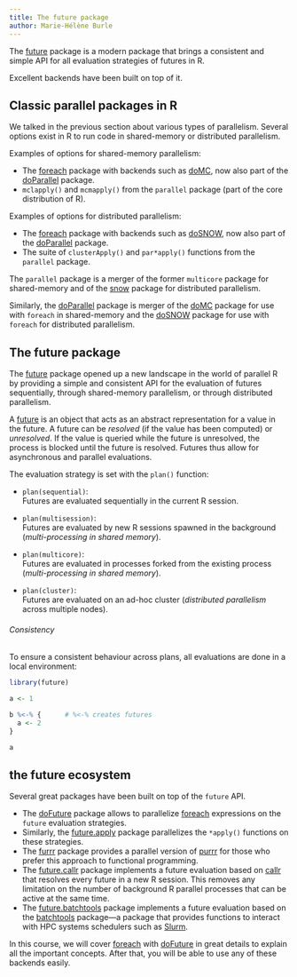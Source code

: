 ```yaml
---
title: The future package
author: Marie-Hélène Burle
---
```


:::{.def}

The [future](https://cran.r-project.org/web/packages/future/index.html) package is a modern package that brings a consistent and simple API for all evaluation strategies of futures in R.

Excellent backends have been built on top of it.

:::

## Classic parallel packages in R

We talked in the previous section about various types of parallelism. Several options exist in R to run code in shared-memory or distributed parallelism.

Examples of options for shared-memory parallelism:

- The [foreach](https://cran.r-project.org/web/packages/foreach/index.html) package with backends such as [doMC](https://cran.r-project.org/web/packages/doMC/index.html), now also part of the [doParallel](https://cran.r-project.org/web/packages/doParallel/index.html) package.
- `mclapply()` and `mcmapply()` from the `parallel` package (part of the core distribution of R).

Examples of options for distributed parallelism:

- The [foreach](https://cran.r-project.org/web/packages/foreach/index.html) package with backends such as [doSNOW](https://cran.r-project.org/web/packages/doSNOW/index.html), now also part of the [doParallel](https://cran.r-project.org/web/packages/doParallel/index.html) package.
- The suite of `clusterApply()` and `par*apply()` functions from the `parallel` package.


:::{.note}

The `parallel` package is a merger of the former `multicore` package for shared-memory and of the [snow](https://cran.r-project.org/web/packages/snow/index.html) package for distributed parallelism.

Similarly, the [doParallel](https://cran.r-project.org/web/packages/doParallel/index.html) package is merger of the [doMC](https://cran.r-project.org/web/packages/doMC/index.html) package for use with `foreach` in shared-memory and the [doSNOW](https://cran.r-project.org/web/packages/doSNOW/index.html) package for use with `foreach` for distributed parallelism.

:::

## The future package

The [future](https://cran.r-project.org/web/packages/future/index.html) package opened up a new landscape in the world of parallel R by providing a simple and consistent API for the evaluation of futures sequentially, through shared-memory parallelism, or through distributed parallelism.

:::{.note}

A [future](https://en.wikipedia.org/wiki/Futures_and_promises) is an object that acts as an abstract representation for a value in the future. A future can be *resolved* (if the value has been computed) or *unresolved*. If the value is queried while the future is unresolved, the process is blocked until the future is resolved. Futures thus allow for asynchronous and parallel evaluations.

:::

The evaluation strategy is set with the `plan()` function:

- `plan(sequential)`: \
Futures are evaluated sequentially in the current R session.

- `plan(multisession)`: \
Futures are evaluated by new R sessions spawned in the background (*multi-processing in shared memory*).

- `plan(multicore)`: \
Futures are evaluated in processes forked from the existing process (*multi-processing in shared memory*).

- `plan(cluster)`: \
Futures are evaluated on an ad-hoc cluster (*distributed parallelism* across multiple nodes).

:::{.note}

###### Consistency

To ensure a consistent behaviour across plans, all evaluations are done in a local environment:

```r
library(future)

a <- 1

b %<-% {      # %<-% creates futures
  a <- 2
}

a
```

:::

## the future ecosystem

Several great packages have been built on top of the `future` API.

- The [doFuture](https://cran.r-project.org/web/packages/doFuture/index.html) package allows to parallelize [foreach](https://cran.r-project.org/web/packages/foreach/index.html) expressions on the `future` evaluation strategies.
- Similarly, the [future.apply](https://cran.r-project.org/web/packages/future.apply/index.html) package parallelizes the `*apply()` functions on these strategies.
- The [furrr](https://cran.r-project.org/web/packages/furrr/index.html) package provides a parallel version of [purrr](https://cran.r-project.org/web/packages/purrr/index.html) for those who prefer this approach to functional programming.
- The [future.callr](https://cran.r-project.org/web/packages/future.callr/index.html) package implements a future evaluation based on [callr](https://cran.r-project.org/web/packages/callr/index.html) that resolves every future in a new R session. This removes any limitation on the number of background R parallel processes that can be active at the same time.
- The [future.batchtools](https://cran.r-project.org/web/packages/future.batchtools/index.html) package implements a future evaluation based on the [batchtools](https://cran.r-project.org/web/packages/batchtools/index.html) package—a package that provides functions to interact with HPC systems schedulers such as [Slurm](https://slurm.schedmd.com/documentation.html).

In this course, we will cover [foreach](https://cran.r-project.org/web/packages/foreach/index.html) with [doFuture](https://cran.r-project.org/web/packages/doFuture/index.html) in great details to explain all the important concepts. After that, you will be able to use any of these backends easily.

